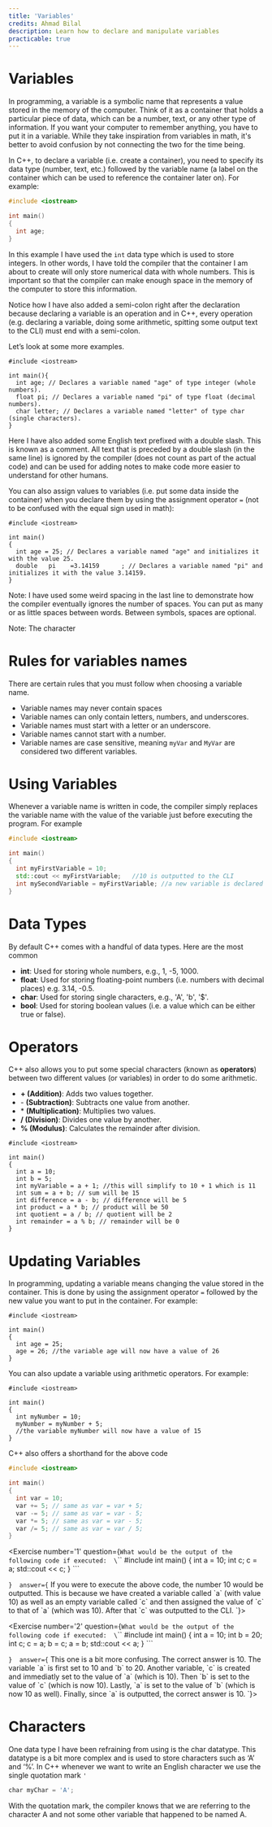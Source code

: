 ```yaml
---
title: 'Variables'
credits: Ahmad Bilal
description: Learn how to declare and manipulate variables
practicable: true
---
```


# Variables

In programming, a variable is a symbolic name that represents a value stored in the memory of the computer. Think of it as a container that holds a particular piece of data, which can be a number, text, or any other type of information. If you want your computer to remember anything, you have to put it in a variable. While they take inspiration from variables in math, it's better to avoid confusion by not connecting the two for the time being.

In C++, to declare a variable (i.e. create a container), you need to specify its data type (number, text, etc.) followed by the variable name (a label on the container which can be used to reference the container later on). For example:

```c++
#include <iostream>

int main()
{
  int age;
}
```

In this example I have used the `int` data type which is used to store integers. In other words, I have told the compiler that the container I am about to create will only store numerical data with whole numbers. This is important so that the compiler can make enough space in the memory of the computer to store this information.

Notice how I have also added a semi-colon right after the declaration because declaring a variable is an operation and in C++, every operation (e.g. declaring a variable, doing some arithmetic, spitting some output text to the CLI) must end with a semi-colon.

Let’s look at some more examples.

```
#include <iostream>

int main(){
  int age; // Declares a variable named "age" of type integer (whole numbers).
  float pi; // Declares a variable named "pi" of type float (decimal numbers).
  char letter; // Declares a variable named "letter" of type char (single characters).
}
```

Here I have also added some English text prefixed with a double slash. This is known as a comment. All text that is preceded by a double slash (in the same line) is ignored by the compiler (does not count as part of the actual code) and can be used for adding notes to make code more easier to understand for other humans.

You can also assign values to variables (i.e. put some data inside the container) when you declare them by using the assignment operator `=` (not to be confused with the equal sign used in math):

```
#include <iostream>

int main()
{
  int age = 25; // Declares a variable named "age" and initializes it with the value 25.
  double   pi    =3.14159      ; // Declares a variable named "pi" and initializes it with the value 3.14159.
}
```

Note: I have used some weird spacing in the last line to demonstrate how the compiler eventually ignores the number of spaces. You can put as many or as little spaces between words. Between symbols, spaces are optional.

Note: The character

# Rules for variables names

There are certain rules that you must follow when choosing a variable name.

- Variable names may never contain spaces
- Variable names can only contain letters, numbers, and underscores.
- Variable names must start with a letter or an underscore.
- Variable names cannot start with a number.
- Variable names are case sensitive, meaning `myVar` and `MyVar` are considered two different variables.

# Using Variables

Whenever a variable name is written in code, the compiler simply replaces the variable name with the value of the variable just before executing the program. For example

```c++
#include <iostream>

int main()
{
  int myFirstVariable = 10;
  std::cout << myFirstVariable;   //10 is outputted to the CLI
  int mySecondVariable = myFirstVariable; //a new variable is declared with an initial value of 10
}
```

# Data Types

By default C++ comes with a handful of data types. Here are the most common

- **int**: Used for storing whole numbers, e.g., 1, -5, 1000.
- **float**: Used for storing floating-point numbers (i.e. numbers with decimal places) e.g. 3.14, -0.5.
- **char**: Used for storing single characters, e.g., 'A', 'b', '$'.
- **bool**: Used for storing boolean values (i.e. a value which can be either true or false).

# Operators

C++ also allows you to put some special characters (known as **operators**) between two different values (or variables) in order to do some arithmetic.

- **+ (Addition)**: Adds two values together.
- \- **(Subtraction)**: Subtracts one value from another.
- \* **(Multiplication)**: Multiplies two values.
- **/ (Division)**: Divides one value by another.
- **% (Modulus)**: Calculates the remainder after division.

```
#include <iostream>

int main()
{
  int a = 10;
  int b = 5;
  int myVariable = a + 1; //this will simplify to 10 + 1 which is 11
  int sum = a + b; // sum will be 15
  int difference = a - b; // difference will be 5
  int product = a * b; // product will be 50
  int quotient = a / b; // quotient will be 2
  int remainder = a % b; // remainder will be 0
}

```

# Updating Variables

In programming, updating a variable means changing the value stored in the container. This is done by using the assignment operator `=` followed by the new value you want to put in the container. For example:

```
#include <iostream>

int main()
{
  int age = 25;
  age = 26; //the variable age will now have a value of 26
}
```

You can also update a variable using arithmetic operators. For example:

```
#include <iostream>

int main()
{
  int myNumber = 10;
  myNumber = myNumber + 5;
  //the variable myNumber will now have a value of 15
}
```

C++ also offers a shorthand for the above code

```c++
#include <iostream>

int main()
{
  int var = 10;
  var += 5; // same as var = var + 5;
  var -= 5; // same as var = var - 5;
  var *= 5; // same as var = var - 5;
  var /= 5; // same as var = var / 5;
}
```

<Exercise number='1' question={`What would be the output of the following code if executed: 
\`\`\`
#include <iostream>
int main()
{
  int a = 10;
  int c;
  c = a;
  std::cout << c;
}
\`\`\`

`} 
answer={`
If you were to execute the above code, the number 10 would be outputted. This is because we have created a variable called \`a\` (with value 10) as well as an empty variable called \`c\` and then assigned the value of \`c\` to that of \`a\` (which was 10). After that \`c\` was outputted to the CLI.
`}></Exercise>

<Exercise number='2' question={`What would be the output of the following code if executed: 
\`\`\`
#include <iostream>
int main()
{
  int a = 10;
  int b = 20;
  int c;
  c = a;
  b = c;
  a = b;
  std::cout << a;
}
\`\`\`

`} 
answer={`
This one is a bit more confusing. The correct answer is 10. The variable \`a\` is first set to 10 and \`b\` to 20. Another variable, \`c\` is created and immediatly set to the value of \`a\` (which is 10). Then \`b\` is set to the value of \`c\` (which is now 10). Lastly, \`a\` is set to the value of \`b\` (which is now 10 as well). Finally, since \`a\` is outputted, the correct answer is 10.
`}></Exercise>

# Characters

One data type I have been refraining from using is the char datatype. This datatype is a bit more complex and is used to store characters such as ‘A’ and ‘%’. In C++ whenever we want to write an English character we use the single quotation mark `'`

```jsx
char myChar = 'A';
```

With the quotation mark, the compiler knows that we are referring to the character A and not some other variable that happened to be named A.
